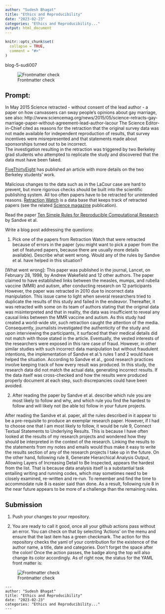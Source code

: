 ```yaml
---
author: "Sudesh Bhagat"
title: "Ethics and Reproducibility"
date: "2023-02-23"
categories: "Ethics and Reproducibility..."
output: html_document
---
```


```r
knitr::opts_chunk$set(
  collapse = TRUE,
  comment = "#>"
)
```


blog-5-sudi007

![Frontmatter check](https://github.com/Stat585-at-ISU/blog-5-sudi007/actions/workflows/check-yaml.yaml/badge.svg)


## Prompt:

In May 2015 Science retracted - without consent of the lead author - a paper on  how canvassers can sway people's opinions about gay marriage, 
see also: http://www.sciencemag.org/news/2015/05/science-retracts-gay-marriage-paper-without-agreement-lead-author-lacour The Science Editor-in-Chief cited as reasons for the retraction that the original survey data was not made available for independent reproduction of results, that survey incentives were misrepresented and that statements made about sponsorships turned out to be incorrect.<br>
The investigation resulting in the retraction was triggered by two  Berkeley grad students who attempted to replicate the study and discovered that the data must have been faked.
 
[FiveThirtyEight](https://fivethirtyeight.com/features/how-two-grad-students-uncovered-michael-lacour-fraud-and-a-way-to-change-opinions-on-transgender-rights/) has published an article with more details on the two Berkeley students' work.

Malicious changes to the data such as in the LaCour case are hard to prevent, but more rigorous checks should be built into the scientific publishing system. All too often papers have to be retracted for unintended reasons. [Retraction Watch](https://retractionwatch.com/) is a data base that keeps track of retracted papers (see the related [Science magazine](https://www.sciencemag.org/news/2018/10/what-massive-database-retracted-papers-reveals-about-science-publishing-s-death-penalty) publication). 

Read the paper [Ten Simple Rules for Reproducible Computational Research](https://journals.plos.org/ploscompbiol/article?id=10.1371/journal.pcbi.1003285) by Sandve et al.


Write a blog post addressing the questions: 

1. Pick one of the papers from Retraction Watch that were retracted because of errors in the paper (you might want to pick a paper from the set of featured papers, because there are usually more details available). Describe what went wrong. Would any of the rules by Sandve et al. have helped in this situation?


[Title of the paper]: Ileal-lymphoid-nodular hyperplasia, non-specific colitis, and pervasive developmental disorder in children
[What went wrong]: This paper was published in the journal, Lancet, on February 28, 1998, by Andrew Wakefield and 12 other authors. The paper claimed to have established links between the measles, mumps, and rubella vaccine (MMR) and autism, after conducting research on 12 participants However, the paper was retracted in 2010 due to incorrect data manipulation. This issue came to light when several researchers tried to duplicate the results of this study and failed in the endeavor. Thereafter, it was retracted with some on its team of authors stating that the original data was misinterpreted and that in reality, the data was insufficient to reveal any causal links between the MMR vaccine and autism. As this study had created a world-wide stir, such retraction caught the attention of the media. Consequently, journalists investigated the authenticity of the study and upon interviewing the participants, it surfaced that their medical details did not match with those stated in the article. Eventually, the vested interests of the researchers were exposed in this rare case of fraud. However, in other similar studies with such incorrect data manipulation but without fraudulent intentions, the implementation of Sandve et al.’s rules 1 and 2 would have helped the situation. According to Sandve et al., good research practices involve keeping track of how every result was produced. In this study, the research data did not match the actual data, generating incorrect results. If the data itself was cross-checked and how the results were produced properly document at each step, such discrepancies could have been avoided.


2. After reading the paper by Sandve et al. describe which rule you are most likely to follow and why, and which rule you find the hardest to follow and will likely not (be able to) follow in your future projects.


After reading the Sandve et al. paper, all the rules described in it appear to be a pre-requisite to produce an exemplar research paper. However, if I had to choose one that I am most likely to follow, it would be rule 9, Connect Textual Statements to Underlying Results. This is because I have often looked at the results of my research projects and wondered how they should be interpreted in the context of the research. Linking the results to the statements from my notes and emails would thus make it easy to write the results section of any of the research projects I take up in the future. 
On the other hand, following rule 8, Generate Hierarchical Analysis Output, Allowing Layers of Increasing Detail to Be Inspected, appears the hardest from the list. That is because data analysis itself is a substantial task entailing writing and running codes, which may sometimes need to be closely examined, re-written and re-run. To remember and find the time to accommodate rule 8 is easier said than done. As a result, following rule 8 in the near future appears to be more of a challenge than the remaining rules.  


## Submission

1. Push your changes to your repository. 

2. You are ready to call it good, once all your github actions pass without an error. You can check on that by selecting 'Actions' on the menu and ensure that the last item has a green checkmark. The action for this repository checks the yaml of your contribution for the existence of the author name, a title, date and categories. Don't forget the space after the colon!
Once the action passes, the badge along the top will also change its color accordingly. 
As of right now, the status for the YAML front matter is:

![Frontmatter check](https://github.com/Stat585-at-ISU/blog-5-sudi007/actions/workflows/check-yaml.yaml/badge.svg)


```
---
author: "Sudesh Bhagat"
title: "Ethics and Reproducibility"
date: "2023-02-23"
categories: "Ethics and Reproducibility..."
---
```



